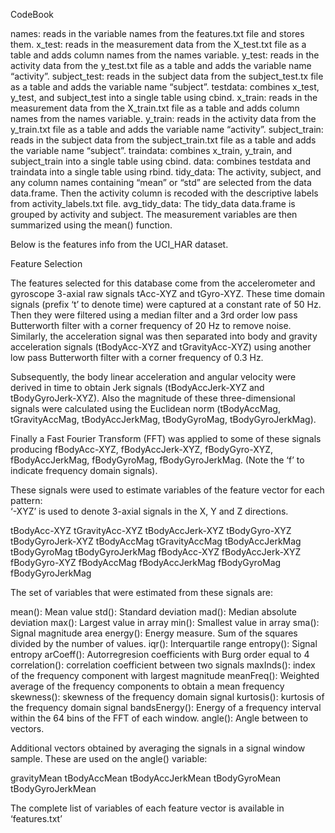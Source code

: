 CodeBook

names:        reads in the variable names from the features.txt file and stores them.
x_test:       reads in the measurement data from the X_test.txt file as a table and adds column names from the names variable.
y_test:       reads in the activity data from the y_test.txt file as a table and adds the variable name "activity".
subject_test: reads in the subject data from the subject_test.tx file as a table and adds the variable name "subject".
testdata:     combines x_test, y_test, and subject_test into a single table using cbind.
x_train:      reads in the measurement data from the X_train.txt file as a table and adds column names from the names variable.
y_train:      reads in the activity data from the y_train.txt file as a table and adds the variable name "activity".
subject_train: reads in the subject data from the subject_train.txt file as a table and adds the variable name "subject".
traindata:    combines x_train, y_train, and subject_train into a single table using cbind.
data:         combines testdata and traindata into a single table using rbind.
tidy_data:    The activity, subject, and any column names containing "mean" or "std" are selected from the data data.frame.  Then               the activity column is recoded with the descriptive labels from activity_labels.txt file.
avg_tidy_data: The tidy_data data.frame is grouped by activity and subject.  The measurement variables are then summarized                      using the mean() function.

Below is the features info from the UCI_HAR dataset.  

Feature Selection 


The features selected for this database come from the accelerometer and gyroscope 3-axial raw signals tAcc-XYZ and tGyro-XYZ. These time domain signals (prefix 't' to denote time) were captured at a constant rate of 50 Hz. Then they were filtered using a median filter and a 3rd order low pass Butterworth filter with a corner frequency of 20 Hz to remove noise. Similarly, the acceleration signal was then separated into body and gravity acceleration signals (tBodyAcc-XYZ and tGravityAcc-XYZ) using another low pass Butterworth filter with a corner frequency of 0.3 Hz. 

Subsequently, the body linear acceleration and angular velocity were derived in time to obtain Jerk signals (tBodyAccJerk-XYZ and tBodyGyroJerk-XYZ). Also the magnitude of these three-dimensional signals were calculated using the Euclidean norm (tBodyAccMag, tGravityAccMag, tBodyAccJerkMag, tBodyGyroMag, tBodyGyroJerkMag). 

Finally a Fast Fourier Transform (FFT) was applied to some of these signals producing fBodyAcc-XYZ, fBodyAccJerk-XYZ, fBodyGyro-XYZ, fBodyAccJerkMag, fBodyGyroMag, fBodyGyroJerkMag. (Note the 'f' to indicate frequency domain signals). 

These signals were used to estimate variables of the feature vector for each pattern:  
'-XYZ' is used to denote 3-axial signals in the X, Y and Z directions.

tBodyAcc-XYZ
tGravityAcc-XYZ
tBodyAccJerk-XYZ
tBodyGyro-XYZ
tBodyGyroJerk-XYZ
tBodyAccMag
tGravityAccMag
tBodyAccJerkMag
tBodyGyroMag
tBodyGyroJerkMag
fBodyAcc-XYZ
fBodyAccJerk-XYZ
fBodyGyro-XYZ
fBodyAccMag
fBodyAccJerkMag
fBodyGyroMag
fBodyGyroJerkMag

The set of variables that were estimated from these signals are: 

mean(): Mean value
std(): Standard deviation
mad(): Median absolute deviation 
max(): Largest value in array
min(): Smallest value in array
sma(): Signal magnitude area
energy(): Energy measure. Sum of the squares divided by the number of values. 
iqr(): Interquartile range 
entropy(): Signal entropy
arCoeff(): Autorregresion coefficients with Burg order equal to 4
correlation(): correlation coefficient between two signals
maxInds(): index of the frequency component with largest magnitude
meanFreq(): Weighted average of the frequency components to obtain a mean frequency
skewness(): skewness of the frequency domain signal 
kurtosis(): kurtosis of the frequency domain signal 
bandsEnergy(): Energy of a frequency interval within the 64 bins of the FFT of each window.
angle(): Angle between to vectors.

Additional vectors obtained by averaging the signals in a signal window sample. These are used on the angle() variable:

gravityMean
tBodyAccMean
tBodyAccJerkMean
tBodyGyroMean
tBodyGyroJerkMean

The complete list of variables of each feature vector is available in 'features.txt'
